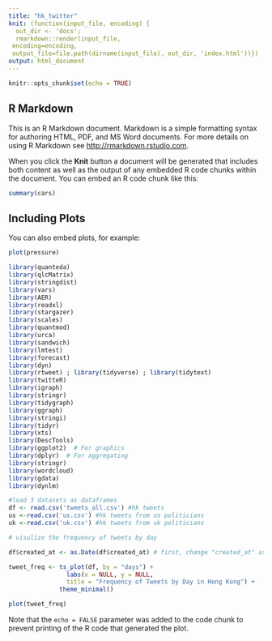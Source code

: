 ```yaml
---
title: "hk_twitter"
knit: (function(input_file, encoding) {
  out_dir <- 'docs';
  rmarkdown::render(input_file,
 encoding=encoding,
 output_file=file.path(dirname(input_file), out_dir, 'index.html'))})
output: html_document
---
```


```r
knitr::opts_chunk$set(echo = TRUE)
```

## R Markdown

This is an R Markdown document. Markdown is a simple formatting syntax for authoring HTML, PDF, and MS Word documents. For more details on using R Markdown see <http://rmarkdown.rstudio.com>.

When you click the **Knit** button a document will be generated that includes both content as well as the output of any embedded R code chunks within the document. You can embed an R code chunk like this:

```r
summary(cars)
```

## Including Plots

You can also embed plots, for example:

```r
plot(pressure)
```
```r
library(quanteda)
library(qlcMatrix)
library(stringdist)
library(vars)
library(AER)
library(readxl)
library(stargazer)
library(scales)
library(quantmod)
library(urca)
library(sandwich)
library(lmtest)
library(forecast)
library(dyn)
library(rtweet) ; library(tidyverse) ; library(tidytext)
library(twitteR)
library(igraph)
library(stringr)
library(tidygraph)
library(ggraph)
library(stringi)
library(tidyr)
library(xts)
library(DescTools)
library(ggplot2)  # For graphics
library(dplyr)  # For aggregating
library(stringr)
library(wordcloud)
library(gdata)
library(dynlm)
```


```r
#load 3 datasets as dataframes
df <- read.csv('tweets_all.csv') #hk tweets
us <-read.csv('us.csv') #hk tweets from us politicians
uk <-read.csv('uk.csv') #hk tweets from uk politicians
```


```r
# visulize the frequency of tweets by day

df$created_at <- as.Date(df$created_at) # first, change "created_at" as date item

tweet_freq <- ts_plot(df, by = "days") + 
                labs(x = NULL, y = NULL,
                title = "Frequency of Tweets by Day in Hong Kong") +
              theme_minimal()

plot(tweet_freq)

```

Note that the `echo = FALSE` parameter was added to the code chunk to prevent printing of the R code that generated the plot.
